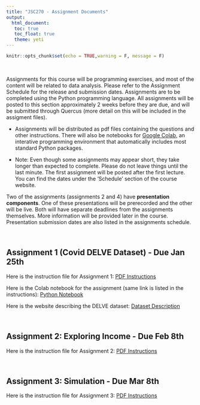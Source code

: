 ```yaml
---
title: "JSC270 - Assignment Documents"
output: 
  html_document:
   toc: true
   toc_float: true
   theme: yeti
---
```


```r
knitr::opts_chunk$set(echo = TRUE,warning = F, message = F)
```

<br>

Assignments for this course will be programming exercises, and most of the content will be related to data analysis. Please refer to the Assignment Schedule for the release and submission dates. Assignments are to be completed using the Python programming language. All assignments will be posted to this section approximately 2 weeks before they are due, and will be submitted through Quercus (more detail on this will be included in the assigment files).

- Assignments will be distributed as pdf files containing the questions and other instructions. There will also be notebooks for [Google Colab](https://colab.research.google.com/notebooks/intro.ipynb), an interative programming environment that automatically includes most standard Python packages.

- Note: Even though some assignments may appear short, they take longer than expected to complete. Please do not leave things until the last minute. The first assignment will be posted after the first lecture. You can find the dates under the 'Schedule' section of the course website.

Two of the assignments (assignments 2 and 4) have __presentation components__. One of these presentations will be prerecorded and the other will be live. Both will have separate deadlines from the assignments themselves. More information will be provided later in the course. Presentation submission dates are also listed in the assignments schedule.

<br>

## Assignment 1 (Covid DELVE Dataset) - Due Jan 25th


Here is the instruction file for Assignment 1: <a href="JSC270.github.io/docs/assign1-instructions.pdf" target="_blank">PDF Instructions</a>

Here is the Colab notebook for the assignment (same link is listed in the instructions):
<a href="https://colab.research.google.com/drive/1sZkAPhz_sHKP8XOmyf16aUT8fIlN_FPz?usp=sharing" target="_blank">Python Notebook</a>

Here is the website describing the DELVE dataset: <a href="https://rs-delve.github.io/data_software/global-dataset.html" target="_blank">Dataset Description</a> 

<br>

## Assignment 2: Exploring Income - Due Feb 8th

Here is the instruction file for Assignment 2: <a href="JSC270.github.io/docs/assign2-instructions.pdf" target="_blank">PDF Instructions</a>

<br>

## Assignment 3: Simulation - Due Mar 8th

Here is the instruction file for Assignment 3: <a href="JSC270.github.io/docs/assign3-instructions.pdf" target="_blank">PDF Instructions</a>